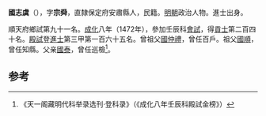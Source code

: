 '''國志虞'''（{{bd|1439年||？}}），字'''宗舜'''，直隸保定府安肅縣人，民籍。[[明朝|明朝]]政治人物。進士出身。

順天府鄉試第九十一名。[[成化|成化]]八年（1472年），參加壬辰科[[會試|會試]]，得[[貢士|貢士]]第二百四十名。[[殿試|殿試]]登[[進士|進士]]第三甲第一百六十五名。曾祖父[[國仲禮|國仲禮]]，曾任百戶。祖父[[國順|國順]]，曾任知縣。父亲[[國泰|國泰]]，曾任巡檢<ref>《天一阁藏明代科举录选刊·登科录》（《成化八年壬辰科殿試金榜》）</ref>。

==参考==
{{reflist}}
{{明朝人物小作品}}
{{成化八年壬辰科殿試金榜}}